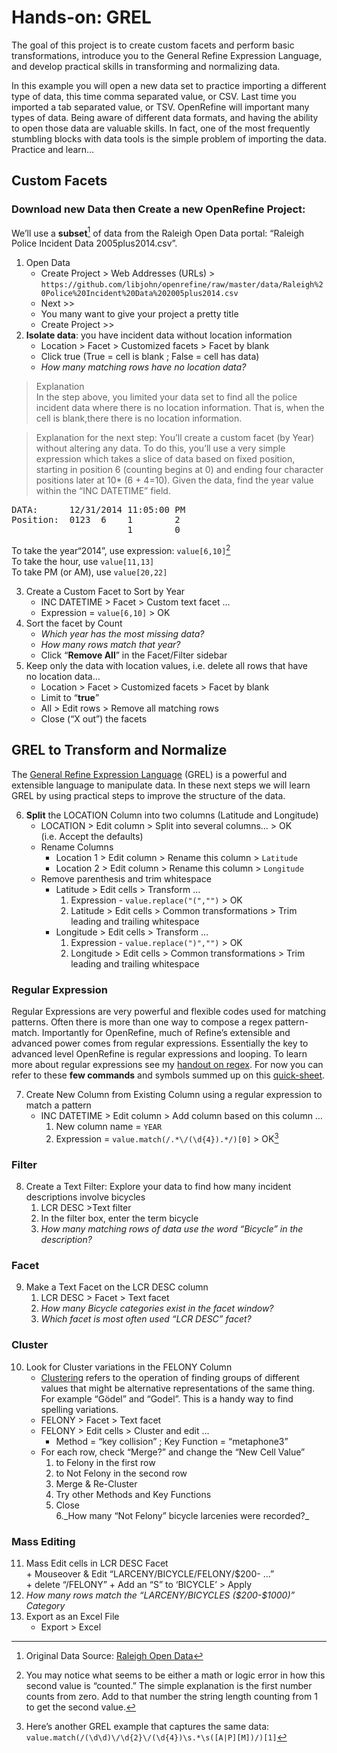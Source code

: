 # Hands-on: GREL {#grel}

The goal of this project is to create custom facets and perform basic transformations, introduce you to the General Refine Expression Language, and develop practical skills in transforming and normalizing data.  

In this example you  will open a new data set to practice importing a different type of data, this time comma separated value, or CSV.  Last time you imported a tab separated value, or TSV.  OpenRefine will important many types of data.  Being aware of different data formats, and having the ability to open those data are valuable skills.  In fact, one of the most frequently stumbling blocks with data tools is the simple problem of importing the data.  Practice and learn...

## Custom Facets

### Download new Data then Create a new OpenRefine Project: {-} 

We'll use a **subset**[^2] of data from the Raleigh Open Data portal:  “Raleigh Police Incident Data 2005plus2014.csv”.  

1. Open  Data  
    * <span class="or-menu">Create Project  > Web Addresses (URLs) ></span>   `https://github.com/libjohn/openrefine/raw/master/data/Raleigh%20Police%20Incident%20Data%202005plus2014.csv`   
    * <span class="or-menu">Next >></span>  
    * You many want to give your project a pretty title
    * Create Project >>  
2. **Isolate data**: you have incident data without location information  
    - <span class="or-menu">Location > Facet > Customized facets > Facet by blank</span> 
    - Click true  (True = cell is blank ; False = cell has data)  
    - _How many matching rows have no location data?_   


> Explanation  
In the step above, you limited your data set to find all the police incident data where there is no location information.  That is, when the cell is blank,there there is no location information.


> Explanation for the next step:
You’ll create a custom facet (by Year) without altering any data.  To do this, you’ll use a very simple expression which takes a slice of data based on fixed position, starting in position 6 (counting begins at 0) and ending four character positions later at 10* (6 + 4=10).  Given the data, find the year value within the “INC DATETIME” field.  


<pre>
DATA:      12/31/2014 11:05:00 PM
Position:  0123  6    1        2
                      1        0
</pre>

To take the year“2014”, use expression: `value[6,10]`[^3]  
To take the hour, use `value[11,13]`  
To take PM (or AM), use `value[20,22]`  

3. Create a Custom Facet to Sort by Year 
    + <span class="or-menu">INC DATETIME > Facet > Custom text facet ... </span>   
    + Expression = `value[6,10]` <span class="or-menu">> OK </span>   
4. Sort the facet by Count  
    + _Which year has the most missing data?_  
    + _How many rows match that year?_  
    + Click “**Remove All**” in the Facet/Filter sidebar  
5. Keep only the data with location values, i.e. delete all rows that have  
no location data...  
    + <span class="or-menu">Location > Facet > Customized facets > Facet by blank </span>   
    + Limit to “**true**”  
    + <span class="or-menu">All > Edit rows > Remove all matching rows </span>   
    + Close (“X out”) the facets  

## GREL to Transform and Normalize 

The [General Refine Expression Language](https://github.com/OpenRefine/OpenRefine/wiki/General-Refine-Expression-Language) (GREL) is a powerful and extensible language to manipulate data.  In these next steps we will learn GREL by using practical steps to improve the structure of the data.  

6. **Split** the LOCATION Column into two columns (Latitude and Longitude)  
    + <span class="or-menu">LOCATION > Edit column > Split into several columns… > OK </span>   (i.e. Accept the defaults)  
    + Rename Columns  
        + <span class="or-menu">Location 1 > Edit column > Rename this column > `Latitude` </span>     
        + <span class="or-menu">Location 2 > Edit column > Rename this column > `Longitude` </span>   
    + Remove parenthesis and trim whitespace  
        + <span class="or-menu">Latitude > Edit cells > Transform ... </span>  
            1. Expression - `value.replace("(","")` <span class="or-menu">> OK </span>   
            2. <span class="or-menu">Latitude > Edit cells > Common transformations > Trim leading and trailing whitespace </span>   
        + <span class="or-menu">Longitude > Edit cells > Transform ... </span>   
            1. Expression - `value.replace(")","")` <span class="or-menu">> OK </span>   
            2. <span class="or-menu">Longitude > Edit cells > Common transformations > Trim leading and trailing whitespace </span>   

### Regular Expression {-}  

Regular Expressions are very powerful and flexible codes used for matching patterns.  Often there is more than one way to compose a regex pattern-match.  Importantly for OpenRefine, much of Refine's extensible and advanced power comes from regular expressions.  Essentially the key to advanced level OpenRefine is regular expressions and looping.  To learn more about regular expressions see my [handout on regex](http://libjohn.github.io/regex/regex.html).  For now you can refer to these **few commands** and symbols summed up on this [quick-sheet](http://libjohn.github.io/regex/cheat-sheet.html).

7.  Create New Column from Existing Column using a regular expression to match a pattern  
    + <span class="or-menu">INC DATETIME > Edit column > Add column based on this column ... </span>   
        1. New column name = `YEAR`  
        2. Expression = `value.match(/.*\/(\d{4}).*/)[0]` > <span class="or-menu">OK</span>[^4]
        
### Filter  {-}  
8. Create a Text Filter:  Explore your data to find how many incident descriptions involve bicycles
    1. <span class="or-menu">LCR DESC >Text filter </span>   
    2. In the filter box, enter the term bicycle  
    3. _How many matching rows of data use the word “Bicycle” in the description?_  

### Facet  {-}  
9. Make a Text Facet on the LCR DESC column  
    1. <span class="or-menu">LCR DESC > Facet > Text facet </span>   
    2. _How many Bicycle categories exist in the facet window?_  
    3. _Which facet is most often used “LCR DESC” facet?_  

### Cluster  {-}  

10. Look for Cluster variations in the FELONY Column  
    + [Clustering](https://github.com/OpenRefine/OpenRefine/wiki/Clustering-In-Depth) refers to the operation of finding groups of different values that might be alternative representations of the same thing.  For example “Gödel" and "Godel".  This is a handy way to find spelling variations.  
    + <span class="or-menu">FELONY > Facet > Text facet </span>   
    + <span class="or-menu">FELONY > Edit cells > Cluster and edit … </span>  
        + Method = “key collision” ; Key Function = “metaphone3”  
    + For each row, check “Merge?” and change the “New Cell Value” 
        1. to Felony in the first row  
        2. to Not Felony in the second row  
        3. Merge & Re-Cluster  
        4. Try other Methods and Key Functions  
        5. Close   
        6._How many “Not Felony” bicycle larcenies were recorded?_
        
### Mass Editing {-}  
11.  Mass Edit cells in LCR DESC Facet  
    + Mouseover & Edit “LARCENY/BICYCLE/FELONY/$200- …”  
    + delete “/FELONY” 
    + Add an “S” to ‘BICYCLE’ > Apply 
12. _How many rows match the "LARCENY/BICYCLES ($200-$1000)" Category_  
13. Export as an Excel File  
    + <span class="or-menu">Export > Excel </span>   


[^2]:  Original Data Source:  [Raleigh Open Data](https://data.raleighnc.gov/)
[^3]: You may notice what seems to be either a math or logic error in how this second value is “counted.” The simple explanation is the first number counts from zero.  Add to that number the string length counting from 1 to get the second value.   
[^4]:  Here’s another GREL example that captures the same data:  `value.match(/(\d\d)\/\d{2}\/(\d{4})\s.*\s([A|P][M])/)[1]`
